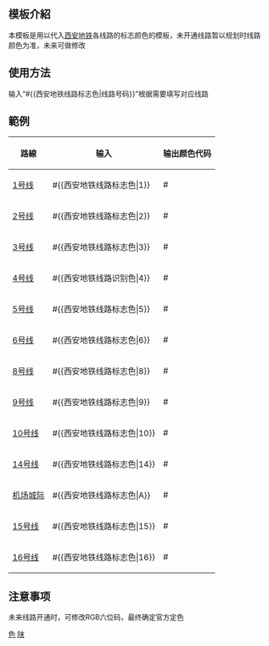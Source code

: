 <includeonly><!-- 在這裡加入模板的保護標識 --></includeonly><noinclude>{{Documentation subpage}}</noinclude>
<!-- 在本行下編輯模板說明 -->
== 模板介紹 ==
本模板是用以代入[[西安地铁]]各线路的标志颜色的模板，未开通线路暂以规划时线路颜色为准，未来可做修改
== 使用方法 ==
输入“<nowiki>#{{西安地铁线路标志色|线路号码}}</nowiki>”根据需要填写对应线路

== 範例 ==
{| class="wikitable"
|- 
! 路線 || 输入 || 输出颜色代码
|-
| {{color box|#{{西安地铁线路标志色|1}}}} [[西安地铁1号线|1号线]] || <nowiki>#{{西安地铁线路标志色|</nowiki>1<nowiki>}}</nowiki> || #{{西安地铁线路标志色|1}}
|-
| {{color box|#{{西安地铁线路标志色|2}}}} [[西安地铁2号线|2号线]] || <nowiki>#{{西安地铁线路标志色|</nowiki>2<nowiki>}}</nowiki> || #{{西安地铁线路标志色|2}}
|-
| {{color box|#{{西安地铁线路标志色|3}}}} [[西安地铁3号线|3号线]] || <nowiki>#{{西安地铁线路标志色|</nowiki>3<nowiki>}}</nowiki> || #{{西安地铁线路标志色|3}}
|-
| {{color box|#{{西安地铁线路标志色|4}}}} [[西安地铁4号线|4号线]] || <nowiki>#{{西安地铁线路识别色|</nowiki>4<nowiki>}}</nowiki> || #{{西安地铁线路标志色|4}}
|-
| {{color box|#{{西安地铁线路标志色|5}}}} [[西安地铁5号线|5号线]] || <nowiki>#{{西安地铁线路标志色|</nowiki>5<nowiki>}}</nowiki> || #{{西安地铁线路标志色|5}}
|-
| {{color box|#{{西安地铁线路标志色|6}}}} [[西安地铁6号线|6号线]] || <nowiki>#{{西安地铁线路标志色|</nowiki>6<nowiki>}}</nowiki> || #{{西安地铁线路标志色|6}}
|-
| {{color box|#{{西安地铁线路标志色|8}}}} [[西安地铁8号线|8号线]] || <nowiki>#{{西安地铁线路标志色|</nowiki>8<nowiki>}}</nowiki> || #{{西安地铁线路标志色|8}}
|-
| {{color box|#{{西安地铁线路标志色|9}}}} [[西安地铁9号线|9号线]] || <nowiki>#{{西安地铁线路标志色|</nowiki>9<nowiki>}}</nowiki> || #{{西安地铁线路标志色|9}}
|-
| {{color box|#{{西安地铁线路标志色|10}}}} [[西安地铁10号线|10号线]] || <nowiki>#{{西安地铁线路标志色|</nowiki>10<nowiki>}}</nowiki> || #{{西安地铁线路标志色|10}}
|-
| {{color box|#{{西安地铁线路标志色|14}}}} [[西安地铁14号线|14号线]] || <nowiki>#{{西安地铁线路标志色|</nowiki>14<nowiki>}}</nowiki> || #{{西安地铁线路标志色|14}}
|-
| {{color box|#{{西安地铁线路标志色|A}}}} [[西安机场城际铁路|机场城际]] || <nowiki>#{{西安地铁线路标志色|</nowiki>A<nowiki>}}</nowiki> || #{{西安地铁线路标志色|A}}
|-
| {{color box|#{{西安地铁线路标志色|15}}}} [[西安地铁15号线|15号线]] || <nowiki>#{{西安地铁线路标志色|</nowiki>15<nowiki>}}</nowiki> || #{{西安地铁线路标志色|15}}
|-
| {{color box|#{{西安地铁线路标志色|16}}}} [[西安地铁16号线|16号线]] || <nowiki>#{{西安地铁线路标志色|</nowiki>16<nowiki>}}</nowiki> || #{{西安地铁线路标志色|16}}
|}

== 注意事项 ==
未来线路开通时，可修改RGB六位码，最终确定官方定色



<includeonly>
[[Category:西安轨道交通模板|色]]
[[Category:中国铁路运输颜色模板|陕]]

</includeonly>